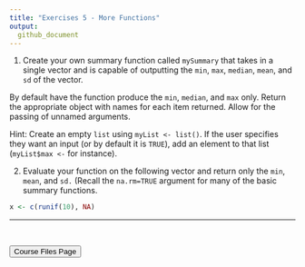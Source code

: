 ```yaml
---
title: "Exercises 5 - More Functions"
output:
  github_document
---
```


1. Create your own summary function called `mySummary` that takes in a single vector and is capable of outputting the `min`, `max`, `median`, `mean`, and `sd` of the vector. 

By default have the function produce the `min`, `median`, and `max` only.  Return the appropriate object with names for each item returned. Allow for the passing of unnamed arguments.

Hint: Create an empty `list` using `myList <- list()`.  If the user specifies they want an input (or by default it is `TRUE`), add an element to that list (`myList$max <-` for instance).  

2. Evaluate your function on the following vector and return only the `min`, `mean`, and `sd.` (Recall the `na.rm=TRUE` argument for many of the basic summary functions.

```r
x <- c(runif(10), NA)
```

<hr>

<br>

<a href = "https://jbpost2.github.io/Improving-R-Programs/CourseFiles.html"><button type="button">Course Files Page</button></a>
